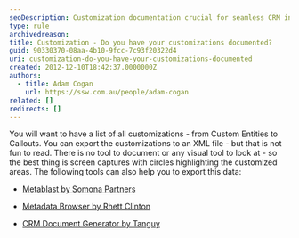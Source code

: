 ```yaml
---
seoDescription: Customization documentation crucial for seamless CRM integration, ensure accurate tracking of custom entities, callouts and more with screen captures and highlighted areas.
type: rule
archivedreason:
title: Customization - Do you have your customizations documented?
guid: 90330370-08aa-4b10-9fcc-7c93f20322d4
uri: customization-do-you-have-your-customizations-documented
created: 2012-12-10T18:42:37.0000000Z
authors:
  - title: Adam Cogan
    url: https://ssw.com.au/people/adam-cogan
related: []
redirects: []
---
```


You will want to have a list of all customizations - from Custom Entities to Callouts. You can export the customizations to an XML file - but that is not fun to read. There is no tool to document or any visual tool to look at - so the best thing is screen captures with circles highlighting the customized areas.
The following tools can also help you to export this data:

- [Metablast by Somona Partners](https://community.dynamics.com/blogs/post/?postid=ec331b6a-93f6-4146-9506-1f2200a3318a)

- [Metadata Browser by Rhett Clinton](https://crmbusiness.wordpress.com/2011/02/22/crm-2011-metadata-browser-project-on-codeplex)

- [CRM Document Generator by Tanguy](http://mscrmtools.blogspot.com/2012/05/tool-updated-metadata-document.html)